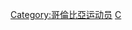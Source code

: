 {{Commons cat|Baseball players from Colombia}}
{{Catnav|頁面分類|人物|職業|各职业哥倫比亞|哥倫比亞運動員}}
{{Catnav|頁面分類|人物|各國人物|各国运动员|哥倫比亞運動員}}
{{Catnav|頁面分類|人物|各職業人物|运动员|棒球選手}}
{{Catnav|頁面分類|...|球類運動|棒球|棒球選手}}
{{Catnav|頁面分類|...|各國體育|哥倫比亞體育|哥倫比亞運動員}}
{{Catnav|頁面分類|...|各國體育|各国运动员|哥倫比亞運動員}}

[[Category:哥倫比亞运动员|Category:哥倫比亞运动员]]
[[Category:各國棒球選手|C]]
